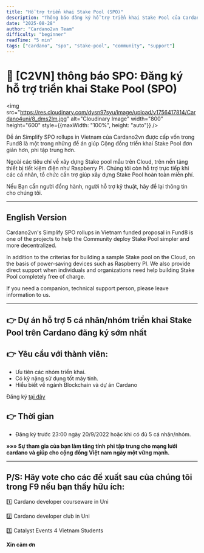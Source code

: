 ```yaml
---
title: "Hỗ trợ triển khai Stake Pool (SPO)"
description: "Thông báo đăng ký hỗ trợ triển khai Stake Pool của Cardano2vn"
date: "2025-08-28"
author: "Cardano2vn Team"
difficulty: "beginner"
readTime: "5 min"
tags: ["cardano", "spo", "stake-pool", "community", "support"]
---
```


# 📣 [C2VN] thông báo SPO: Đăng ký hỗ trợ triển khai Stake Pool (SPO)

<img src="https://res.cloudinary.com/dysn97syu/image/upload/v1756417814/Cardano4uni/8_dms2lm.jpg" alt="Cloudinary Image" width="800" height="600" style={{maxWidth: "100%", height: "auto"}} />

Đề án Simplify SPO rollups in Vietnam của Cardano2vn được cấp vốn trong Fund8 là một trong những đề án giúp Cộng đồng triển khai Stake Pool đơn giản hơn, phi tập trung hơn.

Ngoài các tiêu chí về xây dựng Stake pool mẫu trên Cloud, trên nền tảng thiết bị tiết kiệm điện như Raspberry PI. Chúng tôi còn hỗ trợ trực tiếp khi các cá nhân, tổ chức cần trợ giúp xây dựng Stake Pool hoàn toàn miễn phí.

Nếu Bạn cần người đồng hành, người hỗ trợ kỹ thuật, hãy để lại thông tin cho chúng tôi.

---

## English Version

Cardano2vn's Simplify SPO rollups in Vietnam funded proposal in Fund8 is one of the projects to help the Community deploy Stake Pool simpler and more decentralized.

In addition to the criterias for building a sample Stake pool on the Cloud, on the basis of power-saving devices such as Raspberry PI. We also provide direct support when individuals and organizations need help building Stake Pool completely free of charge.

If you need a companion, technical support person, please leave information to us.

---

## 👉 Dự án hỗ trợ 5 cá nhân/nhóm triển khai Stake Pool trên Cardano đăng ký sớm nhất

## 👉 Yêu cầu với thành viên:

- Ưu tiên các nhóm triển khai.
- Có kỹ năng sử dụng tốt máy tính.
- Hiểu biết về ngành Blockchain và dự án Cardano

Đăng ký [tại đây](https://forms.gle/SKFwFq7tBrDmJj1r9)

## 👉 Thời gian
-  Đăng ký trước 23:00 ngày 20/9/2022 hoặc khi có đủ 5 cá nhân/nhóm.
 
**»»» Sự tham gia của bạn làm tăng tính phi tập trung cho mạng lưới cardano và giúp cho cộng đồng Việt nam ngày một vững mạnh.**

---

## P/S: Hãy vote cho các đề xuất sau của chúng tôi trong F9 nếu bạn thấy hữu ích:

1️⃣ Cardano developer courseware in Uni

2️⃣ Cardano developer club in Uni  

3️⃣ Catalyst Events 4 Vietnam Students

**Xin cảm ơn**
